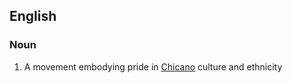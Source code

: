 ==English==

===Noun===
{{wikipedia}}
{{en-noun|-}}

# {{label|en|US}} A movement embodying pride in [[Chicano]] culture and ethnicity